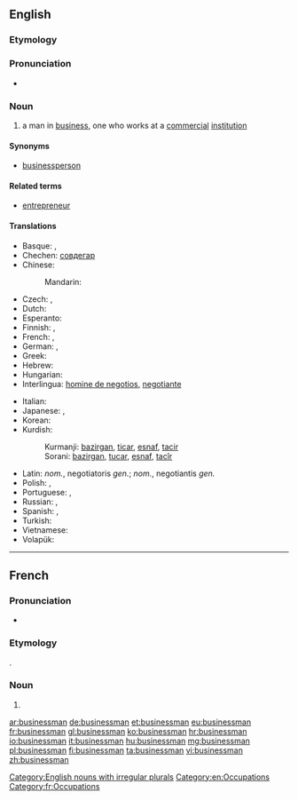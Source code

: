 ==English==
{{wikipedia}}

===Etymology===
{{suffix|business|man}}

===Pronunciation===
* {{audio|en-us-businessman.ogg|Audio (US)}}

===Noun===
{{en-noun|businessmen}}

# a man in [[business]], one who works at a [[commercial]] [[institution]]

====Synonyms====
* [[businessperson]]

====Related terms====
* [[entrepreneur]]

====Translations====
{{trans-top|a man in business, one who works at a commercial institution}}
* Basque: {{t+|eu|enpresaburu|xs=Basque}}, {{t+|eu|enpresari|xs=Basque}}
* Chechen: [[совдегар]]
* Chinese:
*: Mandarin: {{t-|cmn|商人|tr=shāngrén|sc=Hani}}
* Czech: {{t-|cs|obchodník}}, {{t-|cs|podnikatel}}
* Dutch: {{t+|nl|zakenman|m}}
* Esperanto: {{t-|eo|aferisto|xs=Esperanto}}
* Finnish: {{t-|fi|liikemies}}, {{t+|fi|bisnesmies}}
* French: {{t+|fr|homme d'affaires|m}},  {{t+|fr|businessman|m}}
* German: {{t-|de|Geschäftsmann|m}}, {{t+|de|Unternehmer|m}}
* Greek: {{t+|el|επιχειρηματίας|m|f|tr=epikhirimatías}}
* Hebrew: {{t-|he|איש-עסקים|m|tr=ysh-'asaqym}}
* Hungarian: {{t+|hu|üzletember}}
* Interlingua: [[homine de negotios]], [[negotiante]]
{{trans-mid}}
* Italian: {{t-|it|uomo d'affari|m}}
* Japanese: {{t-|ja|実業家|tr=じつぎょうか, jitsugyōka|sc=Jpan}}, {{t-|ja|ビジネスマン|tr=bijinesuman|sc=Jpan}}
* Korean: {{t+|ko|실업가|tr=sireopga|sc=Kore}}
* Kurdish:
*: Kurmanji: [[bazirgan]], [[ticar]], [[esnaf]], [[tacir]]
*: Sorani: [[bazirgan]], [[tucar]], [[esnaf]], [[tacîr]]
* Latin: {{t-|la|negotiator}} ''nom.'', negotiatoris ''gen.''; {{t-|la|negotians}} ''nom.'', negotiantis ''gen.''
* Polish: {{t+|pl|biznesmen|m}}, {{t-|pl|przedsiębiorca|m}}
* Portuguese: {{t+|pt|empresário|m}}, {{t-|pt|homem de negócios|m}}
* Russian: {{t+|ru|предприниматель|m|tr=predprinimátelʹ}}, {{t+|ru|бизнесмен|m|tr=biznɛsmén}}
* Spanish: {{t-|es|hombre de negocios|m}}, {{t+|es|empresario|m}}
* Turkish: {{t+|tr|iş adamı}}
* Vietnamese: {{t|vi|thương gia}}
* Volapük: {{t+|vo|büsidan}}
{{trans-bottom}}

[[Category:English nouns with irregular plurals]]
[[Category:en:Occupations]]

----

==French==

===Pronunciation===
* {{IPA|/biz.nɛz.man/|lang=fr}}

===Etymology===
{{borrowing|en|businessman|lang=fr}}.

===Noun===
{{fr-noun|m|plural=businessmen}}

# {{l|en|businessman}}

[[Category:fr:Occupations]]

[[ar:businessman]]
[[de:businessman]]
[[et:businessman]]
[[eu:businessman]]
[[fr:businessman]]
[[gl:businessman]]
[[ko:businessman]]
[[hr:businessman]]
[[io:businessman]]
[[it:businessman]]
[[hu:businessman]]
[[mg:businessman]]
[[pl:businessman]]
[[fi:businessman]]
[[ta:businessman]]
[[vi:businessman]]
[[zh:businessman]]